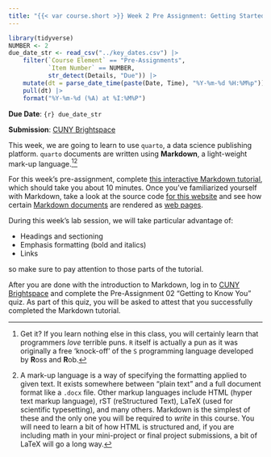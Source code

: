 ```yaml
---
title: "{{< var course.short >}} Week 2 Pre Assignment: Getting Started with Markdown"
---
```


```r
library(tidyverse)
NUMBER <- 2
due_date_str <- read_csv("../key_dates.csv") |> 
    filter(`Course Element` == "Pre-Assignments", 
           `Item Number` == NUMBER, 
           str_detect(Details, "Due")) |> 
    mutate(dt = parse_date_time(paste(Date, Time), "%Y-%m-%d %H:%M%p")) |>
    pull(dt) |>
    format("%Y-%m-%d (%A) at %I:%M%P")
```

**Due Date**: `{r} due_date_str`

**Submission**: [CUNY Brightspace](https://brightspace.cuny.edu/)

This week, we are going to learn to use `quarto`, a data science publishing
platform. `quarto` documents are written using **Markdown**, a light-weight
mark-up language.[^1][^2]

For this week's pre-assignment, complete [this interactive 
Markdown tutorial](https://commonmark.org/help/tutorial/), which should take you
about 10 minutes. Once you've familiarized yourself with Markdown, take a look
at the source code [for this website](https://github.com/michaelweylandt/STA9750)
and see how certain [Markdown documents](https://github.com/michaelweylandt/STA9750/blob/main/miniprojects.qmd) 
are rendered as [web pages](../miniprojects.html).

During this week's lab session, we will take particular advantage of:

- Headings and sectioning
- Emphasis formatting (bold and italics)
- Links

so make sure to pay attention to those parts of the tutorial.

After you are done with the introduction to Markdown, log in to
[CUNY Brightspace](https://brightspace.cuny.edu/) and complete the Pre-Assignment
02 "Getting to Know You" quiz. As part of this quiz, you will be asked to
attest that you successfully completed the Markdown tutorial.

[^1]: Get it? If you learn nothing else in this class, you will certainly learn
that programmers _love_ terrible puns. `R` itself is actually a pun as it was
originally a free 'knock-off' of the `S` programming language developed by **R**oss
and **R**ob.

[^2]: A mark-up language is a way of specifying the formatting applied to given
text. It exists somewhere between "plain text" and a full document format like a
`.docx` file. Other markup languages include HTML (hyper text markup language), 
rST (reStructured Text), LaTeX (used for scientific typesetting), and many others.
Markdown is the simplest of these and the only one you will be required to _write_
in this course. You will need to learn a bit of how HTML is structured and, if you
are including math in your mini-project or final project submissions, a bit of LaTeX
will go a long way.

